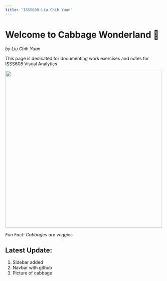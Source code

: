 ```yaml
---
title: "ISSS608-Liu Chih Yuan"
---
```


# **Welcome to Cabbage Wonderland** 🥬

*by Liu Chih Yuan*

This page is dedicated for documenting work exercises and notes for ISSS608 Visual Analytics

<img src="images/cabbage.webp" width="500"/>

*Fun Fact: Cabbages are veggies*

## Latest Update:

1.  Sidebar added
2.  Navbar with github
3.  Picture of cabbage
